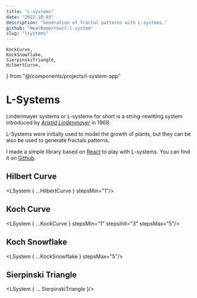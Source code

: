 ```yaml
---
title: "L-systems"
date: "2022-10-03"
description: "Generation of fractal patterns with L-systems."
github: "NealRame/react-l-system"
slug: "lsystems"
---
```

    KockCurve,
    KockSnowflake,
    SierpinskiTriangle,
    HilbertCurve,
} from "@/components/projects/l-system-app"

# L-Systems

Lindenmayer systems or L-systems for short is a string-rewitting system
introduced by _[Aristid Lindenmayer](https://en.wikipedia.org/wiki/Aristid_Lindenmayer)_
in 1968.

L-Systems were initially used to model the growth of plants, but they can be
also be used to generate fractals patterns.

I made a simple library based on [React](https://reactjs.org) to play with
<nobr>L-systems</nobr>.
You can find it on [Github](https://github.com/NealRame/react-l-system).

## Hilbert Curve
<LSystem { ...HilbertCurve } stepsMin="1"/>

## Koch Curve
<LSystem { ...KockCurve } stepsMin="1" stepsInit="3" stepsMax="5"/>

## Koch Snowflake
<LSystem { ...KockSnowflake } stepsMax="5"/>

## Sierpinski Triangle
<LSystem { ... SierpinskiTriangle }/>

